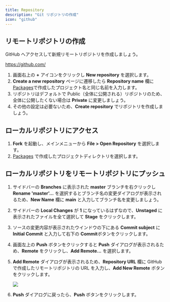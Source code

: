 ```yaml
---
title: Repository
description: "Git リポジトリの作成"
icon: "github"
---
```


## リモートリポジトリの作成

GitHub へアクセスして新規リモートリポジトリを作成しましょう。

https://github.com/

1. 画面右上の **+** アイコンをクリックし **New repository** を選択します。
2. **Create a new repository** ページに遷移したら **Repository name** 欄に[Packages](./packages)で作成したプロジェクト名と同じ名前を入力します。
3. リポジトリはデフォルトで Public（全体に公開される）リポジトリのため、全体に公開したくない場合は **Private** に変更しましょう。
4. その他の設定は必要ないため、**Create repository** でリポジトリを作成しましょう。

## ローカルリポジトリにアクセス

1. **Fork** を起動し、メインメニューから **File > Open Repository** を選択します。
2. [Packages](./packages) で作成したプロジェクトディレクトリを選択します。

## ローカルリポジトリをリモートリポジトリにプッシュ

1. サイドバーの **Branches** に表示された **master** ブランチを右クリックし **Rename 'master'...** を選択するとブランチ名の変更ダイアログが表示されるため、**New Name** 欄に **main** と入力してブランチ名を変更しましょう。
2. サイドバーの **Local Changes** が **1** になっているはずなので、**Unstaged** に表示されたファイルを全て選択して **Stage** をクリックします。
3. ソースの変更内容が表示されたウインドウの下にある **Commit subject** に **Initial Commit** と入力して右下の **Commit**ボタンをクリックします。
4. 画面左上の **Push** ボタンをクリックすると **Push** ダイアログが表示されるため、**Remote** をクリックし、**Add Remote...** を選択します。
5. **Add Remote** ダイアログが表示されるため、**Repository URL** 欄に GitHub で作成したリモートリポジトリの URL を入力し、**Add New Remote** ボタンをクリックします。

   <Frame caption="Remote Repository の画面">
     <img src="/images/setup-repository.png" />
   </Frame>

6. **Push** ダイアログに戻ったら、**Push** ボタンをクリックします。
